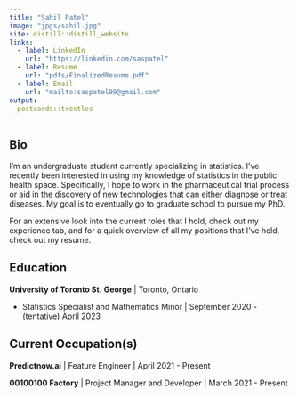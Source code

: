 ```yaml
---
title: "Sahil Patel"
image: "jpgs/sahil.jpg"
site: distill::distill_website
links:
  - label: LinkedIn
    url: "https://linkedin.com/saspatel"
  - label: Resume
    url: "pdfs/FinalizedResume.pdf"
  - label: Email
    url: "mailto:saspatel99@gmail.com"
output:
  postcards::trestles
---
```

## Bio

I'm an undergraduate student currently specializing in statistics. I've recently been interested in using my knowledge of statistics in the public health space. Specifically, I hope to work in the pharmaceutical trial process or aid in the discovery of new technologies that can either diagnose or treat diseases. My goal is to eventually go to graduate school to pursue my PhD. 

For an extensive look into the current roles that I hold, check out my experience tab, and for a quick overview of all my positions that I've held, check out my resume.

## Education

**University of Toronto St. George** | Toronto, Ontario

* Statistics Specialist and Mathematics Minor | September 2020 - (tentative) April 2023

## Current Occupation(s)

**Predictnow.ai** | Feature Engineer | April 2021 - Present

**00100100 Factory** | Project Manager and Developer | March 2021 - Present